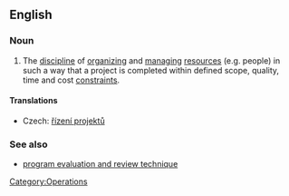 ==English==
{{wikipedia}}

===Noun===
{{en-noun|sg=[[project]] [[management]]|-}}

# {{context|operations}} The [[discipline]] of [[organize|organizing]] and [[manage|managing]] [[resources]] (e.g. people) in such a way that a project is completed within defined scope, quality, time and cost [[constraint]]s.

====Translations====
{{trans-top|discipline of organizing and managing project resources}}
* Czech: [[řízení projektů]] {{n}}
{{trans-mid}}
{{trans-bottom}}

===See also===
* [[program evaluation and review technique]]

[[Category:Operations]]